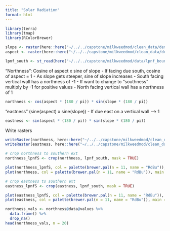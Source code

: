 ```yaml
---
title: "Solar Radiation"
format: html
---
```


```r
library(terra)
library(tmap)
library(RColorBrewer)
```

```r
slope <- raster(here::here("~/../../capstone/milkweedmod/clean_data/dem/lpnf_slope.tif"))
aspect <- raster(here::here("~/../../capstone/milkweedmod/clean_data/dem/lpnf_aspect.tif"))

lpnf_south <- st_read(here("~/../../capstone/milkweedmod/data/lpnf_boundary_data/lpnf_boundary_south/lpnf_boundary_south.shp"))
```

“Northness”: Cosine of aspect x sine of slope
- If facing due south, cosine of aspect = 1
- As slope gets steeper, sine of slope increases
- South facing vertical wall has a northness of -1
- If want to change to “southness” multiply by -1 for positive values
- North facing vertical wall has a northness of 1

```r
northness <- cos(aspect * (180 / pi)) * sin(slope * (180 / pi))
```

“eastness” (sine(aspect) x sine(slope))
- If due east on a vertical wall –> 1

```r
eastness <- sin(aspect * (180 / pi)) * sin(slope * (180 / pi))
```

Write rasters
```r
writeRaster(northness, here::here("~/../../capstone/milkweedmod/clean_data/dem/northness.tif"))
writeRaster(eastness, here::here("~/../../capstone/milkweedmod/clean_data/dem/eastness.tif"))
```


```r
# crop northness to southern ext
northness_lpnfS <- crop(northness, lpnf_south, mask = TRUE)

plot(northness_lpnfS, col = palette(brewer.pal(n = 11, name = "RdBu")), main = "Northness - LPNF South Section")
plot(northness, col = palette(brewer.pal(n = 11, name = "RdBu")), main = "Northness")

# crop eastness to southern ext
eastness_lpnfS <- crop(eastness, lpnf_south, mask = TRUE)

plot(eastness_lpnfS, col = palette(brewer.pal(n = 11, name = "RdBu")), main = "Eastness - LPNF South Section")
plot(eastness, col = palette(brewer.pal(n = 11, name = "RdBu")), main = "Eastness")
```

```r
northness_vals <- northness@data@values %>% 
  data.frame() %>%
  drop_na()
head(northness_vals, n = 20)
```

